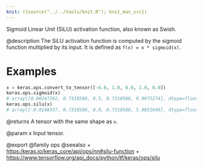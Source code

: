 ```yaml
---
knit: ({source("../../tools/knit.R"); knit_man_src})
---
```

Sigmoid Linear Unit (SiLU) activation function, also known as Swish.

@description
The SiLU activation function is computed by the sigmoid function multiplied
by its input. It is defined as `f(x) = x * sigmoid(x)`.

# Examples
```python
x = keras.ops.convert_to_tensor([-6.0, 1.0, 0.0, 1.0, 6.0])
keras.ops.sigmoid(x)
# array([0.00247262, 0.7310586, 0.5, 0.7310586, 0.9975274], dtype=float32)
keras.ops.silu(x)
# array([-0.0148357, 0.7310586, 0.0, 0.7310586, 5.9851646], dtype=float32)
```

@returns
A tensor with the same shape as `x`.

@param x Input tensor.

@export
@family ops
@seealso
+ <https:/keras.io/keras_core/api/ops/nn#silu-function>
+ <https://www.tensorflow.org/api_docs/python/tf/keras/ops/silu>
